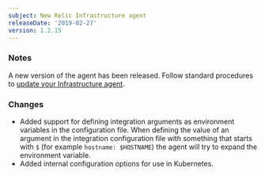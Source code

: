 ```yaml
---
subject: New Relic Infrastructure agent
releaseDate: '2019-02-27'
version: 1.2.15
---
```


### Notes

A new version of the agent has been released. Follow standard procedures to [update your Infrastructure agent](/docs/infrastructure/new-relic-infrastructure/installation/update-infrastructure-agent).

### Changes

* Added support for defining integration arguments as environment variables in the configuration file. When defining the value of an argument in the integration configuration file with something that starts with `$` (for example `hostname: $HOSTNAME`) the agent will try to expand the environment variable.
* Added internal configuration options for use in Kubernetes.
